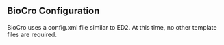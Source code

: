 ## BioCro Configuration
BioCro uses a config.xml file similar to ED2. At this time, no other template files are required.